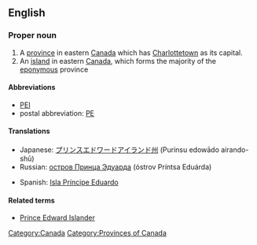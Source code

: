 {{see|Prince Edward Islands}}
{{wikipedia}}
==English==

===Proper noun===
{{en-proper noun|sg=[[prince|Prince]] [[Edward]] [[island|Island]]}}

# A [[province]] in eastern [[Canada]] which has [[Charlottetown]] as its capital.
# An [[island]] in eastern [[Canada]], which forms the majority of the [[eponymous]] province

====Abbreviations====
* [[PEI]]
* postal abbreviation: [[PE]]

====Translations====
{{trans-top|Province in eastern Canada}}
* Japanese: [[プリンスエドワードアイランド州]] (Purinsu edowādo airando-shū)
* Russian: [[остров Принца Эдуарда]] (óstrov Príntsa Eduárda) {{m}}
{{trans-mid}}
* Spanish: [[Isla Príncipe Eduardo]] {{f}}
{{trans-bottom}}

====Related terms====
* [[Prince Edward Islander]]

[[Category:Canada]]
[[Category:Provinces of Canada]]